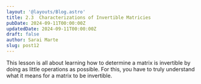 ```yaml
---
layout: '@layouts/Blog.astro'
title: 2.3  Characterizations of Invertible Matricies 
pubDate: 2024-09-11T00:00:00Z 
updatedDate: 2024-09-11T00:00:00Z 
draft: false
author: Sarai Marte
slug: post12
---
```


This lesson is all about learning how to determine a matrix is invertible by doing as little operations as possible. For this, you have to truly understand what it means for a matrix to be invertible. 

